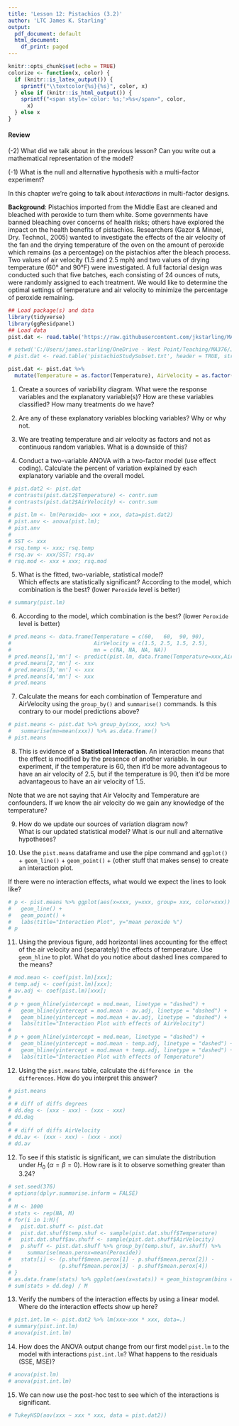 ```yaml
---
title: 'Lesson 12: Pistachios (3.2)'
author: 'LTC James K. Starling'
output:
  pdf_document: default
  html_document:
    df_print: paged
---
```


```r
knitr::opts_chunk$set(echo = TRUE)
colorize <- function(x, color) {
  if (knitr::is_latex_output()) {
    sprintf("\\textcolor{%s}{%s}", color, x)
  } else if (knitr::is_html_output()) {
    sprintf("<span style='color: %s;'>%s</span>", color, 
      x)
  } else x
}
```

#### Review
(-2) What did we talk about in the previous lesson? Can you write out a mathematical representation of the model?  


\vspace{0.25in}

(-1) What is the null and alternative hypothesis with a multi-factor experiment? 



\vspace{0.25in}



In this chapter we're going to talk about *interactions* in multi-factor designs.  

**Background**:
Pistachios imported from the Middle East are cleaned and bleached with peroxide to turn them white. Some governments have banned bleaching over concerns of health risks; others have explored the impact on the health benefits of pistachios. Researchers (Gazor & Minaei, Dry. Technol., 2005) wanted to investigate the effects of the air velocity of the fan and the drying temperature of the oven on the amount of peroxide which remains (as a percentage) on the pistachios after the bleach process. Two values of air velocity (1.5 and 2.5 mph) and two values of drying temperature (60° and 90°F) were investigated. A full factorial design was conducted such that five batches, each consisting of 24 ounces of nuts, were randomly assigned to each treatment. We would like to determine the optimal settings of temperature and air velocity to minimize the percentage of peroxide remaining.


```r
## Load package(s) and data
library(tidyverse)
library(ggResidpanel)
## Load data  
pist.dat <- read.table('https://raw.githubusercontent.com/jkstarling/MA376/main/pistachioStudySubset.txt', header = TRUE, stringsAsFactors = TRUE)

# setwd('C:/Users/james.starling/OneDrive - West Point/Teaching/MA376/JimsLessons/Block II/LSN11/')
# pist.dat <- read.table('pistachioStudySubset.txt', header = TRUE, stringsAsFactors = TRUE)

pist.dat <- pist.dat %>% 
  mutate(Temperature = as.factor(Temperature), AirVelocity = as.factor(AirVelocity))

```

(1) Create a sources of variability diagram. What were the response variables and the explanatory variable(s)? How are these variables classified?  How many treatments do we have? 


\vspace{0.25in}


(2) Are any of these explanatory variables blocking variables? Why or why not. 


\vspace{0.25in}


(3) We are treating temperature and air velocity as factors and not as continuous random variables. What is a downside of this? 


\vspace{0.25in}

(4) Conduct a two-variable ANOVA with a two-factor model (use effect coding). 
Calculate the percent of variation explained by each explanatory variable and the overall model. 



```r
# pist.dat2 <- pist.dat
# contrasts(pist.dat2$Temperature) <- contr.sum
# contrasts(pist.dat2$AirVelocity) <- contr.sum
# 
# pist.lm <- lm(Peroxide~ xxx + xxx, data=pist.dat2)
# pist.anv <- anova(pist.lm); 
# pist.anv
# 
# SST <- xxx
# rsq.temp <- xxx; rsq.temp
# rsq.av <- xxx/SST; rsq.av
# rsq.mod <- xxx + xxx; rsq.mod

```



\vspace{0.5in}


(5) What is the fitted, two-variable, statistical model?   
Which effects are statistically significant? 
According to the model, which combination is the best? (lower `Peroxide` level is better)

```r
# summary(pist.lm)
```


\vspace{0.25in}


(6) According to the model, which combination is the best? (lower `Peroxide` level is better)

```r
# pred.means <- data.frame(Temperature = c(60,   60,  90, 90),
#                          AirVelocity = c(1.5, 2.5, 1.5, 2.5),
#                          mn = c(NA, NA, NA, NA))
# pred.means[1,'mn'] <- predict(pist.lm, data.frame(Temperature=xxx,AirVelocity=xxx))
# pred.means[2,'mn'] <- xxx
# pred.means[3,'mn'] <- xxx
# pred.means[4,'mn'] <- xxx
# pred.means
```

\vspace{0.25in}



(7) Calculate the means for each combination of Temperature and AirVelocity using the `group_by()` and `summarise()` commands. Is this contrary to our model predictions above? 

```r
# pist.means <- pist.dat %>% group_by(xxx, xxx) %>% 
#   summarise(mn=mean(xxx)) %>% as.data.frame()
# pist.means
```


\vspace{0.25in}


(8) This is evidence of a **Statistical Interaction**. An interaction means that the effect is modified by the presence of another variable. In our experiment, if the temperature is 60, then it’d be more advantageous to have an air velocity of 2.5, but if the temperature is 90, then it’d be more advantageous to have an air velocity of 1.5.

Note that we are not saying that Air Velocity and Temperature are confounders. 
If we know the air velocity do we gain any knowledge of the temperature?

\vspace{0.25in}


(9) How do we update our sources of variation diagram now?  
What is our updated statistical model? 
What is our null and alternative hypotheses? 

\vspace{0.45in}


(10)  Use the `pist.means` dataframe and  use the pipe command and `ggplot()` + `geom_line()` + `geom_point()` + (other stuff that makes sense) to create an interaction plot.

If there were no interaction effects, what would we expect the lines to look like? 

```r
# p <- pist.means %>% ggplot(aes(x=xxx, y=xxx, group= xxx, color=xxx)) + 
#   geom_line() +
#   geom_point() + 
#   labs(title="Interaction Plot", y="mean peroxide %") 
# p
```


\vspace{0.25in}


(11) Using the previous figure, add horizontal lines accounting for the effect of the air velocity and (separately) the effects of temperature. Use `geom_hline` to plot. 
What do you notice about dashed lines compared to the means? 

```r
# mod.mean <- coef(pist.lm)[xxx];
# temp.adj <- coef(pist.lm)[xxx];
# av.adj <- coef(pist.lm)[xxx];
# 
# p + geom_hline(yintercept = mod.mean, linetype = "dashed") + 
#   geom_hline(yintercept = mod.mean - av.adj, linetype = "dashed") + 
#   geom_hline(yintercept = mod.mean + av.adj, linetype = "dashed") +
#   labs(title="Interaction Plot with effects of AirVelocity") 
# 
# p + geom_hline(yintercept = mod.mean, linetype = "dashed") + 
#   geom_hline(yintercept = mod.mean - temp.adj, linetype = "dashed") + 
#   geom_hline(yintercept = mod.mean + temp.adj, linetype = "dashed") +
#   labs(title="Interaction Plot with effects of Temperature") 
```



(12) Using the `pist.means` table, calculate the `difference in the differences`. How do you interpret this answer? 
```r
# pist.means
# 
# # diff of diffs degrees
# dd.deg <- (xxx - xxx) - (xxx - xxx)
# dd.deg
# 
# # diff of diffs AirVelocity
# dd.av <- (xxx - xxx) - (xxx - xxx)
# dd.av
```


\vspace{0.5in}


(12) To see if this statistic is significant, we can simulate the distribution under $H_0$ ($\alpha = \beta = 0$). How rare is it to observe something greater than 3.24?

```r
# set.seed(376)
# options(dplyr.summarise.inform = FALSE)
# 
# M <- 1000
# stats <- rep(NA, M)
# for(i in 1:M){
#   pist.dat.shuff <- pist.dat
#   pist.dat.shuff$temp.shuf <- sample(pist.dat.shuff$Temperature)
#   pist.dat.shuff$av.shuff <- sample(pist.dat.shuff$AirVelocity)
#   p.shuff <- pist.dat.shuff %>% group_by(temp.shuf, av.shuff) %>% 
#     summarise(mean.perox=mean(Peroxide))
#   stats[i] <- (p.shuff$mean.perox[1] - p.shuff$mean.perox[2]) - 
#               (p.shuff$mean.perox[3] - p.shuff$mean.perox[4])
# }
# as.data.frame(stats) %>% ggplot(aes(x=stats)) + geom_histogram(bins = 50) + geom_vline(xintercept = dd.deg, color = 'red')
# sum(stats > dd.deg) / M
```

\vspace{0.25in}


(13) Verify the numbers of the interaction effects by using a linear model. Where do the interaction effects show up here? 

```r
# pist.int.lm <- pist.dat2 %>% lm(xxx~xxx * xxx, data=.)
# summary(pist.int.lm)
# anova(pist.int.lm)

```



\vspace{0.25in}

(14) How does the ANOVA output change from our first model `pist.lm` to the model with interactions `pist.int.lm`? What happens to the residuals (SSE, MSE)? 

```r
# anova(pist.lm)
# anova(pist.int.lm)
```


\vspace{0.25in}


(15) We can now use the post-hoc test to see which of the interactions is significant. 

```r
# TukeyHSD(aov(xxx ~ xxx * xxx, data = pist.dat2))
```


\vspace{0.25in}


